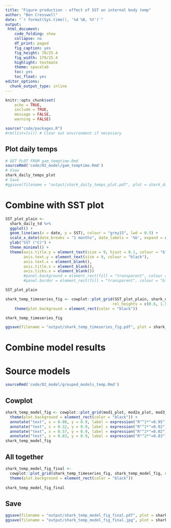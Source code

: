 ```yaml
---
title: "Figure production - effect of SST on internal body temp"
author: "Ben Cresswell"
date: "`r format(Sys.time(), '%d %B, %Y')`"
output: 
 html_document:
    code_folding: show
    collapse: no
    df_print: paged
    fig_caption: yes
    fig_height: 70/25.4
    fig_width: 170/25.4
    highlight: textmate
    theme: spacelab
    toc: yes
    toc_float: yes
editor_options: 
  chunk_output_type: inline
---
```



```r
knitr::opts_chunk$set(
	echo = TRUE,
	include = TRUE,
	message = FALSE,
	warning = FALSE)
```


```r
source("code/packages.R")
#rm(list=ls()) # Clear out environment if necessary
```


## Plot daily temps
```r
# GET PLOT FROM gam_temptime.Rmd
sourceRmd('code/02_model/gam_temptime.Rmd')
# View
shark_daily_temps_plot
# Save
#ggsave(filename = "output/shark_daily_temps_plot.pdf", plot = shark_daily_temps_plot, width = 161, height = 100, units = "mm", dpi = 300)
```
# Combine with SST plot
```r
SST_plot_plain <- 
  shark_daily_td %>% 
  ggplot() +
  geom_line(aes(x = date, y = SST), colour = "grey15", lwd = 0.5) +
  scale_x_date(date_breaks = "1 months", date_labels = '%b', expand = c(0.02, 0.02)) +
  ylab("SST (°C)") +
  theme_minimal() +
  theme(axis.title.y = element_text(size = 9, hjust = 0.1, colour = "black"),
        axis.text.y = element_text(size = 9, colour = "black"),
        axis.text.x = element_blank(),
        axis.title.x = element_blank(),
        axis.ticks.x = element_blank())
        #panel.background = element_rect(fill = "transparent", colour = "black", linewidth = 1),
        #panel.border = element_rect(fill = "transparent", colour = "black", linewidth = 1),

SST_plot_plain
```

```r
shark_temp_timeseries_fig <- cowplot::plot_grid(SST_plot_plain, shark_daily_temps_plot, nrow = 2, labels = c('A'), label_size = 9, label_y = 1,
                                               rel_heights = c(0.6, 1.5), align = "v") +
    theme(plot.background = element_rect(color = "black")) 

shark_temp_timeseries_fig
```


```r
ggsave(filename = "output/shark_temp_timeseries_fig.pdf", plot = shark_temp_timeseries_fig, width = 170, height = 80, device = cairo_pdf, units = "mm", dpi = 300)
```


# Combine model results
# Source models
```r
sourceRmd('code/02_model/grouped_models_temp.Rmd')
```


## Cowplot
```r
shark_temp_model_fig <- cowplot::plot_grid(mod1_plot, mod2a_plot, mod3_plot, mod2b_plot, nrow = 1, labels = c('B', 'C', 'D', 'E'), rel_widths = c(1,1,1,1), label_size = 9, align = "h") +
  theme(plot.background = element_rect(color = "black")) +
  annotate("text", x = 0.08, y = 0.9, label = expression("R"^2*"=0.95"), hjust = 0, size = 2.5) +
  annotate("text", x = 0.32, y = 0.9, label = expression("R"^2*"=0.92"), hjust = 0, size = 2.5) +
  annotate("text", x = 0.57, y = 0.9, label = expression("R"^2*"=0.02"), hjust = 0, size = 2.5) +
  annotate("text", x = 0.83, y = 0.9, label = expression("R"^2*"=0.83"), hjust = 0, size = 2.5)
shark_temp_model_fig
```


## All together
```r
shark_temp_model_fig_final <- 
  cowplot::plot_grid(shark_temp_timeseries_fig, shark_temp_model_fig, nrow = 2, rel_heights = c(2,1.4)) +
  theme(plot.background = element_rect(color = "black")) 
  
shark_temp_model_fig_final
```


## Save
```r
ggsave(filename = "output/shark_temp_model_fig_final.pdf", plot = shark_temp_model_fig_final, width = 170, height = 130, device = cairo_pdf, units = "mm", dpi = 300)
ggsave(filename = "output/shark_temp_model_fig_final.jpg", plot = shark_temp_model_fig_final, width = 170, height = 130, device = "jpeg", units = "mm", dpi = 300)

```






